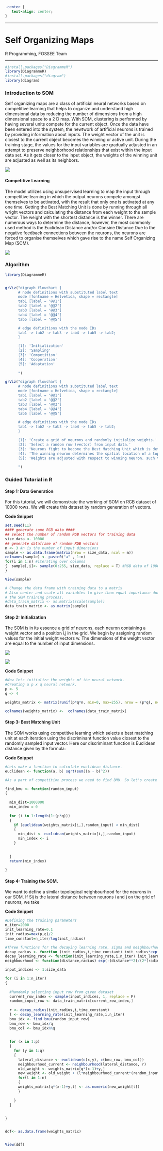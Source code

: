 
```{css, echo=FALSE}
.center {
   text-align: center;
}

```
---

<div class="center">
  <h1>Self Organizing Maps</h1>
  <h7>R Programming, FOSSEE Team</h7>
</div>

---

```{R echo=TRUE, message=FALSE, warning=FALSE}
#install.packages("DiagrammeR")
library(DiagrammeR)
#install.packages("diagram")
library(diagram)
```


### Introduction to SOM

Self organizing maps are a class of artificial neural networks based on competitive learning that helps to organize and understand high dimensional data by reducing the number of dimensions from a high dimensional space to a 2 D map. With SOM, clustering is performed by having several units compete for the current object. Once the data have been entered into the system, the newtwork of artificial neurons is trained by providing information about inputs. The weight vector of the unit is closest to the current object becomes the winning or active unit. During the training stage, the values for the input variables are gradually adjusted in an attempt to preserve neighborhood relationships that exist within the input data set. As it gets closer to the input object, the weights of the winning unit are adjusted as well as its neighbors.

<div class="center">
![](model.png)
</div>  

#### Competitive Learning
The model utilizes using unsupervised learning to map the input through competitive learning in which the output neurons compete amongst themselves to be activated, with the result that only one is activated at any one time. Getting the Best Matching Unit is done by running through all wright vectors and calculating the distance from each weight to the sample vector. The weight with the shortest distance is the winner. There are numerous ways to determine the distance, however, the most commonly used method is the Euclidean Distance and/or Consine Distance.Due to the negative feedback connections between the neurons,  the neurons are forced to organise themselves which gave rise to the name Self Organizing Map (SOM).

<div class="center">
![](bmu.png)
</div>  


### Algorithm

```{R echo=TRUE, message=FALSE, warning=FALSE}
library(DiagrammeR)


grViz("digraph flowchart {
      # node definitions with substituted label text
      node [fontname = Helvetica, shape = rectangle]        
      tab1 [label = '@@1']
      tab2 [label = '@@2']
      tab3 [label = '@@3']
      tab4 [label = '@@4']
      tab5 [label = '@@5']

      # edge definitions with the node IDs
      tab1 -> tab2 -> tab3 -> tab4 -> tab5 -> tab2;
      }

      [1]: 'Initialization'
      [2]: 'Sampling'
      [3]: 'Competition'
      [4]: 'Cooperation'
      [5]: 'Adaptation'
      
      ")

grViz("digraph flowchart {
      # node definitions with substituted label text
      node [fontname = Helvetica, shape = rectangle]        
      tab1 [label = '@@1']
      tab2 [label = '@@2']
      tab3 [label = '@@3']
      tab4 [label = '@@4']
      tab5 [label = '@@5']

      # edge definitions with the node IDs
      tab1 -> tab2 -> tab3 -> tab4 -> tab5 -> tab2;
      }

      [1]: 'Create a grid of neurons and randomly initialize weights.'
      [2]: 'Select a random row (vector) from input data.'
      [3]: 'Neurons fight to become the Best Matching Unit which is determined using the discriminant function.'
      [4]: 'The winning neuron determines the spatial location of a topological neighbourhood of excited neurons which will cooperate.'
      [5]: 'Weights are adjusted with respect to winning neuron, such that a similar input pattern is enhanced.'
      
      ")


```

### Guided Tutorial in R


#### Step 1: Data Generation

For this tutorial, we will demonstrate the working of SOM on RGB dataset of 10000 rows. We will create this dataset by random generation of vectors.

<B>Code Snippet</B>

```{R echo=TRUE, message=FALSE, warning=FALSE}

set.seed(11)
#### generate some RGB data ####
## select the number of random RGB vectors for training data
size_data <- 10000
## generate dataframe of random RGB vectors
n <- 3 #n is the number of input dimensions
sample <- as.data.frame(matrix(nrow = size_data, ncol = n))
colnames(sample) <- paste0("a" , 1:n)
for(i in 1:n) #iterating over columns
{  sample[,i]<- sample(0:255, size_data, replace = T) #RGB data of 10000 rows
}

View(sample)

# Change the data frame with training data to a matrix
# Also center and scale all variables to give them equal importance during
# the SOM training process. 
#data_train_matrix <- as.matrix(scale(sample))
data_train_matrix <- as.matrix(sample)
```


#### Step 2: Initialization

The SOM is in its essence a grid of neurons, each neuron containing a weight vector and a position i,j in the grid. We begin by assigning random values for the initial weight vectors w. The dimensions of the weight vector are equal to the number of input dimensions.


<div class="center">
![](d1.png)
</div> 

<div class="center">
![](d2.png)
</div> 
<B>Code Snippet</B>

```{R echo=TRUE, message=FALSE, warning=FALSE}

#Now lets initialize the weights of the neural network.
#Creating a p x q neural network.
p <- 5
q <- 4

weights_matrix <- matrix(runif(p*q*n, min=0, max=255), nrow = (p*q), ncol = n)

colnames(weights_matrix) <-  colnames(data_train_matrix)
```




#### Step 3: Best Matching Unit 

The SOM works using competitive learning which selects a best matching unit at each iteration using the discriminant function value closest to the randomly sampled input vector. Here our discriminant function is Euclidean distance given by the formula:


<body>
\begin{equation}
 d\left( p,q\right) = \sqrt {\sum _{i=1}^{n}  \left( q_{i}-p_{i}\right)^2 } 
 \end{equation}
</body>


<B>Code Snippet</B>

```{R echo=TRUE, message=FALSE, warning=FALSE}

#Lets make a function to calculate euclidean distance.
euclidean <- function(a, b) sqrt(sum((a - b)^2))

#As a part of competition process we need to find BMU. So let's create function to find BMU.

find_bmu <- function(random_input)
{
  
  min_dist=1000000
  min_index = 0
  
  for (i in 1:length(1:(p*q)))
  {
    if (euclidean(weights_matrix[i,],random_input) < min_dist)
    {
      min_dist <- euclidean(weights_matrix[i,],random_input)
      min_index <- i
    }
    
    
  }
  return(min_index)
  
}
```


#### Step 4: Training the SOM.

We want to define a similar topological neighbourhood for the neurons in our SOM. If Sij is the lateral distance between neurons i and j on the grid of neurons, we take

<B>Code Snippet</B>

```{R echo=TRUE, message=FALSE, warning=FALSE}

#Defining the training parameters
n_iter=2000
init_learning_rate=0.1
init_radius=max(p,q)/2
time_constant=n_iter/log(init_radius)

#Three functions for the decaying learning rate, sigma and neighbourhood
decay_radius <- function (init_radius,i,time_constant) init_radius*exp(-i/time_constant)
decay_learning_rate <- function(init_learning_rate,i,n_iter) init_learning_rate* exp(-i/n_iter)
neighbourhood <- function(distance,radius) exp(-(distance**2)/(2*(radius**2)))

input_indices <- 1:size_data

for (i in 1:n_iter)
{
  
  #Randomly selecting input row from given dataset
  current_row_index <- sample(input_indices, 1, replace = F)
  random_input_row <- data_train_matrix[current_row_index,]
  
  r <- decay_radius(init_radius,i,time_constant)
  l <- decay_learning_rate(init_learning_rate,i,n_iter)
  bmu_idx <- find_bmu(random_input_row)
  bmu_row <- bmu_idx/q
  bmu_col <- bmu_idx%%q
  
  
  for (x in 1:p)
  {
    for (y in 1:q)
    {
      lateral_distance <- euclidean(c(x,y), c(bmu_row, bmu_col))
      neighbourhood_current <- neighbourhood(lateral_distance, r)
      old_weight <- weights_matrix[q*(x-1)+y,]
      new_weight <- old_weight + (l*neighbourhood_current*(random_input_row-old_weight))
      for(t in 1:n)
      {
      weights_matrix[q*(x-1)+y,t] <- as.numeric(new_weight[t])
      }
    
    }
  }
  
  
}


ddf<- as.data.frame(weights_matrix)


View(ddf)

```




